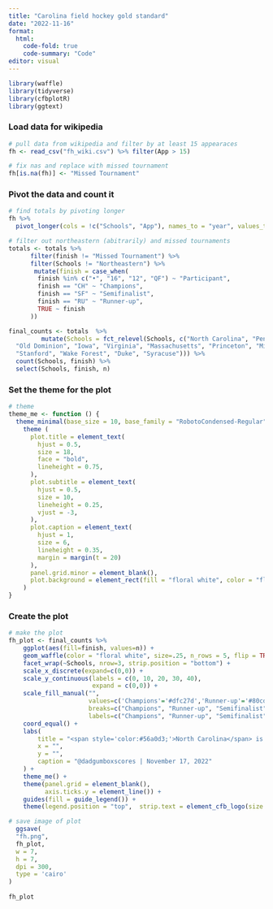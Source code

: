 ```yaml
---
title: "Carolina field hockey gold standard"
date: "2022-11-16"
format:
  html:
    code-fold: true
    code-summary: "Code"
editor: visual
---
```


```r
library(waffle)
library(tidyverse)
library(cfbplotR)
library(ggtext)
```

### Load data for wikipedia

```r
# pull data from wikipedia and filter by at least 15 appearaces
fh <- read_csv("fh_wiki.csv") %>% filter(App > 15)

# fix nas and replace with missed tournament
fh[is.na(fh)] <- "Missed Tournament"
```

### Pivot the data and count it

```r
# find totals by pivoting longer 
fh %>% 
  pivot_longer(cols = !c("Schools", "App"), names_to = "year", values_to = "finish") -> totals

# filter out northeastern (abitrarily) and missed tournaments 
totals <- totals %>% 
      filter(finish != "Missed Tournament") %>%
      filter(Schools != "Northeastern") %>%
       mutate(finish = case_when( 
        finish %in% c("•", "16", "12", "QF") ~ "Participant",
        finish == "CH" ~ "Champions",
        finish == "SF" ~ "Semifinalist",
        finish == "RU" ~ "Runner-up",
        TRUE ~ finish
      )) 

final_counts <- totals  %>% 
         mutate(Schools = fct_relevel(Schools, c("North Carolina", "Penn State", "Maryland", "Connecticut",
  "Old Dominion", "Iowa", "Virginia", "Massachusetts", "Princeton", "Michigan", "Northwestern",
  "Stanford", "Wake Forest", "Duke", "Syracuse"))) %>% 
  count(Schools, finish) %>% 
  select(Schools, finish, n)

```

### Set the theme for the plot

```r
# theme
theme_me <- function () {
  theme_minimal(base_size = 10, base_family = "RobotoCondensed-Regular") %+replace%
    theme (
      plot.title = element_text(
        hjust = 0.5,
        size = 18,
        face = "bold",
        lineheight = 0.75,
      ),
      plot.subtitle = element_text(
        hjust = 0.5,
        size = 10,
        lineheight = 0.25,
        vjust = -3,
      ),
      plot.caption = element_text(
        hjust = 1,
        size = 6,
        lineheight = 0.35,
        margin = margin(t = 20)
      ),
      panel.grid.minor = element_blank(),
      plot.background = element_rect(fill = "floral white", color = "floral white")
    )
}
```

### Create the plot

```r
# make the plot
fh_plot <- final_counts %>% 
    ggplot(aes(fill=finish, values=n)) + 
    geom_waffle(color = "floral white", size=.25, n_rows = 5, flip = TRUE,  radius = unit(4, "pt"), height = 0.9, width = 0.9) +
    facet_wrap(~Schools, nrow=3, strip.position = "bottom") +
    scale_x_discrete(expand=c(0,0)) +
    scale_y_continuous(labels = c(0, 10, 20, 30, 40),
                       expand = c(0,0)) +
    scale_fill_manual("",
                      values=c('Champions'='#dfc27d','Runner-up'='#80cdc1','Semifinalist'='#018571','Participant'='#a6611a'),
                      breaks=c("Champions", "Runner-up", "Semifinalist", "Participant"),
                      labels=c("Champions", "Runner-up", "Semifinalist", "Participant")) +
    coord_equal() +
    labs(
        title = "<span style='color:#56a0d3;'>North Carolina</span> is the Standard in the  \nNCAA Field Hockey Tournament",
        x = "",
        y = "",
        caption = "@dadgumboxscores | November 17, 2022"
    ) +
    theme_me() +
    theme(panel.grid = element_blank(),
          axis.ticks.y = element_line()) +
    guides(fill = guide_legend()) +
    theme(legend.position = "top",  strip.text = element_cfb_logo(size = 1), plot.title = element_markdown(), plot.subtitle = element_markdown())

# save image of plot
  ggsave(
  "fh.png",
  fh_plot,
  w = 7,
  h = 7,
  dpi = 300,
  type = 'cairo'
)
  
fh_plot
```

\

